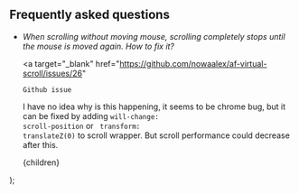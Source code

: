 
## Frequently asked questions

-   _When scrolling without moving mouse, scrolling completely stops until the mouse is moved again. How to fix it?_

    <a
        target="_blank"
        href="https://github.com/nowaalex/af-virtual-scroll/issues/26"
    >
        Github issue
    </a>

    I have no idea why is this happening, it seems to be chrome bug, but it can be fixed by adding <code className="language-css">will-change: scroll-position</code> or <code className="language-css">
    transform: translateZ(0)</code> to scroll wrapper. But scroll performance could decrease after this.

    <MdxWrapper>
        <CommonHead title="Docs: Frequently asked questions" />
        {children}
    </MdxWrapper>
);
